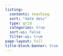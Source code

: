 ```yaml
---
listing:
  contents: teaching
  sort: "date desc"
  type: grid
  categories: true
  sort-ui: false
  filter-ui: true
page-layout: full
title-block-banner: true
---
```

